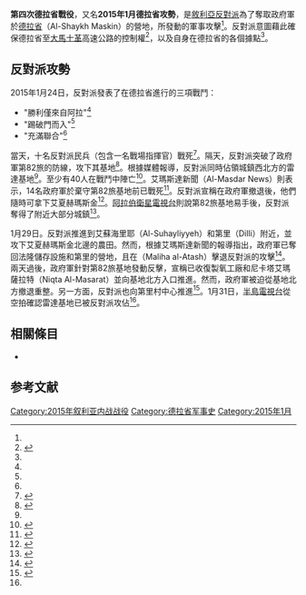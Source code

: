 {{Infobox military conflict
|conflict=第四次德拉省戰役
|partof=[[敘利亞內戰|敘利亞內戰]]
|image=
|caption=
|date=2015年1月24日至1月31日<br>({{Age in months, weeks and days|year1=2015|month1=01|day1=24|year2=2015|month2=01|day2=31}})
|place=[[敘利亞|敘利亞]][[德拉省|德拉省]]
|result=反對派勝利
* 反對派奪取第82旅的基地<ref name="brigade82HQcapt"/><ref name="brigade82capture"/><ref name="radarbase">{{cite web|url=https://www.youtube.com/watch?v=RSoGLWp_-IY&feature=youtu.be|title=المعارضة السورية تسيطر على كتيبة النيران بريف درعا - YouTube|date=2015-01-31|work=YouTube|accessdate=2015-02-01}}</ref>並宣稱攻下艾夏赫瑪斯金<ref name="alaan"/><ref name="overran"/>
* 政府軍宣稱奪回法隆儲存設施、製氧工廠和尼卡塔艾瑪薩拉特<ref name="newcasualties"/><ref name="counter"/>
|combatant1={{flagicon image|Syria-flag 1932-58 1961-63.svg}} [[敘利亞自由軍|敘利亞自由軍]]<ref name="damascus"/><br>{{Flagicon image|Flag of the Al-Nusra Front.svg}} [[努斯拉陣線|努斯拉陣線]]<ref name="damascus"/><br>
{{flagicon image|Flag of the Islamic Front (Syria) (Black).svg}} {{link-en|敘利亞伊斯蘭陣線|Islamic Front (Syria)}}<ref name="damascus">{{cite web|url=http://www.mcclatchydc.com/2014/11/17/247143_moderate-syrian-rebels-say-theyre.html?rh=1|title=Moderate Syrian rebels say they’re advancing on Damascus from south|publisher=|accessdate=2014-11-21|deadurl=yes|archiveurl=https://web.archive.org/web/20141129064744/http://www.mcclatchydc.com/2014/11/17/247143_moderate-syrian-rebels-say-theyre.html?rh=1|archivedate=2014-11-29}}</ref>
|combatant2={{flagicon image|Syrian Armed Forces Flag.svg}} [[敘利亞武裝力量|敘利亞政府軍]]
* {{flagicon image|Flag of the Syrian Arab Army.svg}} {{link-en|敘利亞陸軍|Syrian Army}}
* [[敘利亞國防軍|敘利亞國防軍]]
{{flagicon image|InfoboxHez.PNG}} [[真主黨|真主黨]]<ref name="hezbollah">{{cite web |url=http://syriahr.com/en/2014/11/a-military-leader-in-hezbollah-killed-yesterday-in-al-sheikh-meskin-clashes/ |title=A military leader in Hezbollah killed in al- Sheikh Meskin clashes |publisher=SOHR |accessdate=2014-11-27 |deadurl=yes |archiveurl=https://web.archive.org/web/20141130201950/http://syriahr.com/en/2014/11/a-military-leader-in-hezbollah-killed-yesterday-in-al-sheikh-meskin-clashes/ |archivedate=2014-11-30 }}</ref>
<br>伊拉克{{link-en|賽義德烈士營|Kata'ib Sayyid al-Shuhada}}<ref name="mercenaries">[syriadirect.org/rss/1722-syria-direct-news-update-12-3-14 SYRIA DIRECT: NEWS UPDATE 12-3-14]</ref><ref name="foreignsupport">{{cite web|url=http://iswsyria.blogspot.nl/2014/12/syria-update-november-25-december-02.html|title=Syria Update: November 25 - December 02, 2014|publisher=Institute for the Study of War|accessdate=2014-12-03|archive-date=2017-10-19|archive-url=https://web.archive.org/web/20171019095416/http://iswsyria.blogspot.nl/2014/12/syria-update-november-25-december-02.html|dead-url=yes}}</ref><br>
'''支援:'''
* {{flagicon image|Flag of Iran.svg}} [[伊斯蘭革命衛隊|伊斯蘭革命衛隊]]<ref name="foreignsupport"/>
|commander1={{link-en|沙巴爾·賈法|Saber Jafar}}上校<ref name="firstarmy"/><br>{{link-en|伊布拉辛·法哈德·艾奈米|Ibrahim Fahad Al Naimi}}准將<ref name="rebelunits"/><br><small>(南方司令部總司令)</small><br>阿薩德·艾祖比將軍<ref name="damascus"/><br>阿布都爾·哈金上尉<ref name="Hakim">{{cite web|url=http://www.aljazeera.net/news/reportsandinterviews/2014/5/11/-%D9%86%D9%88%D9%89-%D9%85%D8%AF%D8%AE%D9%84-%D9%84%D8%AF%D9%85%D8%B4%D9%82-%D8%A8%D9%8A%D8%AF-%D8%A7%D9%84%D8%AB%D9%88%D8%A7%D8%B1|title="نوى".. مدخل لدمشق بيد الثوار|publisher=|accessdate=2014-11-13|archive-date=2017-10-19|archive-url=https://web.archive.org/web/20171019110938/http://www.aljazeera.net/news/reportsandinterviews/2014/5/11/-%D9%86%D9%88%D9%89-%D9%85%D8%AF%D8%AE%D9%84-%D9%84%D8%AF%D9%85%D8%B4%D9%82-%D8%A8%D9%8A%D8%AF-%D8%A7%D9%84%D8%AB%D9%88%D8%A7%D8%B1|dead-url=no}}</ref><br><small>(黑伊斯蘭旅指揮官)</small>
|commander2=穆罕默德·賈巴爾上校<ref name="SAAofficers"/><br><small>(沙漠獵鷹指揮官)</small>
|units1={{flagicon image|Syria-flag 1932-58 1961-63.svg}} {{link-en|敘利亞南方前進軍|Southern Front (Syrian rebel group)}}
* {{flagicon image|Syria-flag 1932-58 1961-63.svg}} [[第一軍團|第一軍團]]<ref name="firstarmy">{{cite web|url=https://twitter.com/archicivilians/status/559353949539414017|title=archicivilians on Twitter|work=Twitter|accessdate=26 January 2015|archive-date=2015-09-04|archive-url=https://web.archive.org/web/20150904041143/https://twitter.com/archicivilians/status/559353949539414017|dead-url=no}}</ref>
* {{flagicon image|Syria-flag 1932-58 1961-63.svg}} 第一兵團<ref name="rebelunits"/>
* {{flagicon image|Syria-flag 1932-58 1961-63.svg}} Liwa Burj al-Islam<ref name="rebelunits"/>
* {{flagicon image|Syria-flag 1932-58 1961-63.svg}} 黑伊斯蘭旅<ref name="Hakim"/>
{{flagicon image|Syria-flag 1932-58 1961-63.svg}} {{link-en|敘利亞南方指揮部|Southern Command (Syrian rebel group)}}<ref name="rebelunits">{{cite web|url=https://www.facebook.com/SyrianRebellionObservatory/posts/1655193181373988|title=The Syrian Rebellion Observatory: 9-11-2014|publisher=|accessdate=2014-11-13|archive-date=2016-02-05|archive-url=https://web.archive.org/web/20160205005722/https://www.facebook.com/SyrianRebellionObservatory/posts/1655193181373988|dead-url=no}}</ref><br>{{Flagicon image|Flag of the Al-Nusra Front.svg}} 兩個努斯拉陣線營
|units2={{flagicon image|Flag of the Syrian Arab Army.svg}} {{link-en|敘利亞第5機械師|5th Armoured Division (Syria)}}<ref name="5thdivision">{{cite web|url=http://www.almasdarnews.com/article/al-jazeera-journalist-wounded-sheikh-miskeen-heavy-fighting-reported-city/|title=Al-Jazeera Journalist Wounded at Sheikh Miskeen; Heavy Fighting Reported in the City|author=Leith Fadel|work=Al-Masdar News|accessdate=13 November 2014|archive-date=2018-06-16|archive-url=https://web.archive.org/web/20180616113520/https://www.almasdarnews.com/article/al-jazeera-journalist-wounded-sheikh-miskeen-heavy-fighting-reported-city/|dead-url=no}}</ref>
* 第12旅<ref name="175th_Brigade">{{cite web|url=http://www.almasdarnews.com/article/syrian-army-opens-supply-route-sheikh-miskeen/|title=Syrian Army Opens a Supply Route to Sheikh Miskeen|work=Al Masdar News|date=2014-11-25|accessdate=2015-02-05|archive-date=2018-06-16|archive-url=https://web.archive.org/web/20180616103948/https://www.almasdarnews.com/article/syrian-army-opens-supply-route-sheikh-miskeen/|dead-url=no}}</ref>
* 第175旅<ref name="175th_Brigade"/>
{{flagicon image|Flag of the Syrian Arab Army.svg}} {{link-en|敘利亞第7機械師|7th Infantry Division (Syria)}}
* 第69旅<ref name="SAAofficers">{{cite web|url=http://www.almasdarnews.com/article/senior-al-qaeda-fighter-killed-sheikh-miskeen-desert-hawks-reassigned-daraa-front/|title=Senior Al-Qaeda Fighter Killed at Sheikh Miskeen; Desert Hawks Reassigned to Dara’a Front|publisher=Al-Masdar News|date=2014-11-12|accessdate=2014-11-12|archive-date=2018-08-29|archive-url=https://web.archive.org/web/20180829000508/https://www.almasdarnews.com/article/senior-al-qaeda-fighter-killed-sheikh-miskeen-desert-hawks-reassigned-daraa-front/|dead-url=no}}</ref>
{{link-en|沙漠獵鷹|Suqur al-Sahara}}<ref name="SAAofficers"/>
|strength1=數百名<ref name="overran"/>
|strength2=未知
|casualties1=77至97人陣亡<br><ref>{{cite web|url=http://syriahr.com/en/2015/01/179-killed-on-saturday-24012015/|title=179 killed on Saturday 24/01/2015|author=Master|work=Syrian Observatory For Human Rights|accessdate=2015-01-26|archive-date=2015-02-02|archive-url=https://web.archive.org/web/20150202002710/http://syriahr.com/en/2015/01/179-killed-on-saturday-24012015/|dead-url=no}}</ref><ref>{{cite web|url=http://syriahr.com/en/2015/01/122-killed-on-sunday-25012015/|title=122  killed on Sunday 25/01/2015|author=Master|work=Syrian Observatory For Human Rights|accessdate=2015-01-26|archive-date=2015-02-02|archive-url=https://web.archive.org/web/20150202002706/http://syriahr.com/en/2015/01/122-killed-on-sunday-25012015/|dead-url=no}}</ref><ref>{{cite web|url=http://www.syriahr.com/2015/01/%D8%A7%D8%B3%D8%AA%D8%B4%D9%87%D8%A7%D8%AF-%D9%88%D9%85%D8%B5%D8%B1%D8%B9-%D9%86%D8%AD%D9%88-25-%D9%85%D9%82%D8%A7%D8%AA%D9%84%D8%A7%D9%8B-%D9%81%D9%8A-%D8%A7%D8%B4%D8%AA%D8%A8%D8%A7%D9%83%D8%A7%D8%AA/|title=استشهاد ومصرع نحو 25 مقاتلاً في اشتباكات بدير الزور وريف درعا|author=المرصد السوري|work=المرصد السورى لحقوق الإنسان|accessdate=2015-01-28|archive-date=2015-09-24|archive-url=https://web.archive.org/web/20150924112751/http://www.syriahr.com/2015/01/%D8%A7%D8%B3%D8%AA%D8%B4%D9%87%D8%A7%D8%AF-%D9%88%D9%85%D8%B5%D8%B1%D8%B9-%D9%86%D8%AD%D9%88-25-%D9%85%D9%82%D8%A7%D8%AA%D9%84%D8%A7%D9%8B-%D9%81%D9%8A-%D8%A7%D8%B4%D8%AA%D8%A8%D8%A7%D9%83%D8%A7%D8%AA/|dead-url=no}}</ref><ref>{{cite web|url=http://syriahr.com/en/2015/01/15-fighters-die-in-clashes-in-daraa/|title=15 fighters die in clashes in Daraa|author=sohranas|work=Syrian Observatory For Human Rights|accessdate=2015-01-28|archive-date=2015-02-02|archive-url=https://web.archive.org/web/20150202002702/http://syriahr.com/en/2015/01/15-fighters-die-in-clashes-in-daraa/|dead-url=no}}</ref><ref name="newcasualties"/><ref name="counter"/>
|casualties2=17人以上陣亡<ref name="brigade82capture"/><ref name="counter"/>
|casualties3=
}}
'''第四次德拉省戰役'''，又名'''2015年1月德拉省攻勢'''，是[[敘利亞反對派|敘利亞反對派]]為了奪取政府軍於[[德拉省|德拉省]]{{link-en|艾夏赫瑪斯金|Al-Shaykh Maskin}}（Al-Shaykh Maskin）的營地，所發動的軍事攻擊<ref name="start"/>。反對派意圖藉此確保德拉省至[[大馬士革|大馬士革]]高速公路的控制權<ref>{{cite web|url=https://twitter.com/PetoLucem/status/528571612308963330|title=Peto Lucem on Twitter|work=Twitter|accessdate=2014-12-04|archive-date=2016-04-10|archive-url=https://web.archive.org/web/20160410143729/https://twitter.com/petolucem/status/528571612308963330|dead-url=no}}</ref>，以及自身在德拉省的各個據點<ref name="battles"/>。

== 反對派攻勢 ==
2015年1月24日，反對派發表了在德拉省進行的三項戰鬥：

* "勝利僅來自阿拉"<ref name="start"/>
* "踢破門而入"<ref name="battles"/>
* "充滿聯合"<ref name="battles"/>

當天，十名反對派民兵（包含一名戰場指揮官）戰死<ref name="start">{{cite web|url=http://syriahr.com/en/2015/01/9-fighter-killed-in-daraa-and-the-islamic-and-rebel-factions-announce-start-of-new-battle/|title=10 fighters killed in Daraa, and the Islamic and rebel factions announce start of new battle|author=sohranas|work=Syrian Observatory For Human Rights|accessdate=2015-01-26|archive-date=2015-01-28|archive-url=https://web.archive.org/web/20150128212708/http://syriahr.com/en/2015/01/9-fighter-killed-in-daraa-and-the-islamic-and-rebel-factions-announce-start-of-new-battle/|dead-url=no}}</ref>。隔天，反對派突破了政府軍第82旅的防線，攻下其基地<ref name="battles">{{cite web|url=http://www.orient-news.net/?page=news_show&id=84625|title=أورينت نت - تحرير اللواء 82 في درعا..مدينة الشيخ مسكين محررة بالكامل|publisher=|accessdate=2015-01-26|archive-date=2015-10-04|archive-url=https://web.archive.org/web/20151004155845/http://www.orient-news.net/?page=news_show&id=84625|dead-url=yes}}</ref>。根據媒體報導，反對派同時佔領城鎮西北方的雷達基地<ref name="alaan"/>。至少有40人在戰鬥中陣亡<ref name="brigade82HQcapt">{{cite web|url=http://syriahr.com/en/2015/01/the-nusra-front-several-rebel-and-islamic-factions-seize-the-brigade-82/|title=The Nusra Front, several rebel and Islamic factions seize the Brigade 82|author=sohranas|work=Syrian Observatory For Human Rights|accessdate=2015-01-26|archive-date=2015-01-28|archive-url=https://web.archive.org/web/20150128041032/http://syriahr.com/en/2015/01/the-nusra-front-several-rebel-and-islamic-factions-seize-the-brigade-82/|dead-url=no}}</ref>。艾瑪斯達新聞（Al-Masdar News）則表示，14名政府軍於棄守第82旅基地前已戰死<ref name="brigade82capture">{{cite web|url=http://www.almasdarnews.com/article/daraa-al-nusra-front-captures-brigade-82-base/|title=Dara'a: The Al-Nusra Front Captures Brigade 82 Base|author=Leith Fadel|work=Al-Masdar News|accessdate=2015-01-26|archive-date=2019-01-16|archive-url=https://web.archive.org/web/20190116040834/https://www.almasdarnews.com/article/daraa-al-nusra-front-captures-brigade-82-base/|dead-url=no}}</ref>。反對派宣稱在政府軍撤退後，他們隨時可拿下艾夏赫瑪斯金<ref name="alaan">{{cite web|url=http://www.alaan.tv/news/world-news/123150/largest-rebel-victories-shield-two-hundred-people-killed-daraa|title=الثوار في درعا يسيطرون على مدينة الشيخ مسكين واللواء 82 بالكامل|work=Al Aan TV|accessdate=2015-01-28|archive-url=https://web.archive.org/web/20150702153438/http://www.alaan.tv/news/world-news/123150/largest-rebel-victories-shield-two-hundred-people-killed-daraa|archive-date=2015-07-02|dead-url=yes}}</ref>。[[阿拉伯衛星電視台|阿拉伯衛星電視台]]則說第82旅基地易手後，反對派奪得了附近大部分城鎮<ref name="overran">{{Cite web |url=http://english.alarabiya.net/en/News/middle-east/2015/01/25/Syria-rebels-overtake-strategic-base-in-south.html |title=Syria rebels overtake strategic base in south |accessdate=2015-02-05 |archive-date=2018-11-07 |archive-url=https://web.archive.org/web/20181107104143/http://english.alarabiya.net/en/News/middle-east/2015/01/25/Syria-rebels-overtake-strategic-base-in-south.html |dead-url=no }}</ref>。

1月29日。反對派推進到艾蘇海里耶（Al-Suhayliyyeh）和第里（Dilli）附近，並攻下艾夏赫瑪斯金北邊的農田。然而，根據艾瑪斯達新聞的報導指出，政府軍已奪回法隆儲存設施和第里的營地，且在{{link-en|瑪利哈艾阿塔什|Maliha al-Atash}}（Maliha al-Atash）擊退反對派的攻擊<ref name="newcasualties">{{cite web|url=http://www.almasdarnews.com/article/rebel-offensive-intensifies-daraa-syrian-army-recaptures-faroun-storage-facility/|title=Rebel offensive intensifies in Daraa; Syrian Army recaptures Faroun Storage Facility|author=Leith Fadel|work=Al-Masdar News|accessdate=2015-02-01|archive-date=2019-01-16|archive-url=https://web.archive.org/web/20190116135148/https://www.almasdarnews.com/article/rebel-offensive-intensifies-daraa-syrian-army-recaptures-faroun-storage-facility/|dead-url=no}}</ref>。兩天過後，政府軍針對第82旅基地發動反擊，宣稱已收復製氧工廠和尼卡塔艾瑪薩拉特（Niqta Al-Masarat）並向基地北方入口推進。然而，政府軍被迫從基地北方撤退重整。另一方面，反對派也向第里村中心推進<ref name="counter">{{cite web|url=http://www.almasdarnews.com/article/daraa-syrian-army-attempts-counter-rebels-battalion-82/|title=Dara'a: Syrian Army Attempts to Counter Rebels at Battalion 82|author=Leith Fadel|work=Al-Masdar News|accessdate=2015-02-01|archive-date=2019-02-11|archive-url=https://web.archive.org/web/20190211051955/https://www.almasdarnews.com/article/daraa-syrian-army-attempts-counter-rebels-battalion-82/|dead-url=no}}</ref>。1月31日，[[半島電視台|半島電視台]]從空拍確認雷達基地已被反對派攻佔<ref name="radarbase"/>。

== 相關條目 ==
* {{link-en|艾夏赫瑪斯金戰役|Battle of Al-Shaykh Maskin}}

== 参考文献 ==
{{Reflist|32em}}

{{DEFAULTSORT:Daraa offensive}}
[[Category:2015年叙利亚内战战役|Category:2015年叙利亚内战战役]]
[[Category:德拉省军事史|Category:德拉省军事史]]
[[Category:2015年1月|Category:2015年1月]]